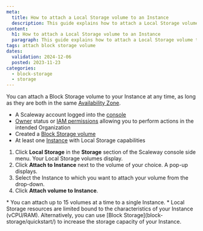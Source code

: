 ```yaml
---
meta:
  title: How to attach a Local Storage volume to an Instance
  description: This guide explains how to attach a Local Storage volume to a Scaleway Instance. Follow simple steps to manage your storage efficiently.
content:
  h1: How to attach a Local Storage volume to an Instance
  paragraph: This guide explains how to attach a Local Storage volume to a Scaleway Instance. Follow simple steps to manage your storage efficiently.
tags: attach block storage volume
dates:
  validation: 2024-12-06
  posted: 2023-11-23
categories:
  - block-storage
  - storage
---
```


You can attach a Block Storage volume to your Instance at any time, as long as they are both in the same [Availability Zone](/instances/concepts/#availability-zone).

<Macro id="requirements" />

- A Scaleway account logged into the [console](https://console.scaleway.com)
- [Owner](/iam/concepts/#owner) status or [IAM permissions](/iam/concepts/#permission) allowing you to perform actions in the intended Organization
- Created a [Block Storage volume](/block-storage/how-to/create-a-volume/)
- At least one [Instance](/instances/how-to/create-an-instance/) with Local Storage capabilities


1. Click **Local Storage** in the **Storage** section of the Scaleway console side menu. Your Local Storage volumes display.
2. Click **Attach to Instance** next to the volume of your choice. A pop-up displays.
3. Select the Instance to which you want to attach your volume from the drop-down.
4. Click **Attach volume to Instance**.

<Message type="important">
  * You can attach up to 15 volumes at a time to a single Instance.
  * Local Storage resources are limited bound to the characteristics of your Instance (vCPU/RAM). Alternatively, you can use [Block Storage](block-storage/quickstart/) to increase the storage capacity of your Instance.
</Message>

